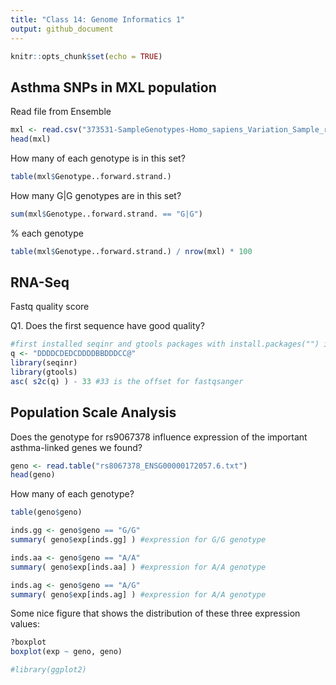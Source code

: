 ```yaml
---
title: "Class 14: Genome Informatics 1"
output: github_document
---
```


```r
knitr::opts_chunk$set(echo = TRUE)
```

## Asthma SNPs in MXL population

Read file from Ensemble

```r
mxl <- read.csv("373531-SampleGenotypes-Homo_sapiens_Variation_Sample_rs8067378.csv")
head(mxl)
```

How many of each genotype is in this set?
```r
table(mxl$Genotype..forward.strand.)
```

How many G|G genotypes are in this set?

```r
sum(mxl$Genotype..forward.strand. == "G|G")
```

% each genotype
```r
table(mxl$Genotype..forward.strand.) / nrow(mxl) * 100
```

## RNA-Seq

Fastq quality score

Q1. Does the first sequence have good quality?

```r
#first installed seqinr and gtools packages with install.packages("") in console
q <- "DDDDCDEDCDDDDBBDDDCC@"
library(seqinr)
library(gtools)
asc( s2c(q) ) - 33 #33 is the offset for fastqsanger
```

## Population Scale Analysis


Does the genotype for rs9067378 influence expression of the important asthma-linked genes we found?

```r
geno <- read.table("rs8067378_ENSG00000172057.6.txt")
head(geno)
```

How many of each genotype?
```r
table(geno$geno)
```

```r
inds.gg <- geno$geno == "G/G"
summary( geno$exp[inds.gg] ) #expression for G/G genotype
```

```r
inds.aa <- geno$geno == "A/A"
summary( geno$exp[inds.aa] ) #expression for A/A genotype
```

```r
inds.ag <- geno$geno == "A/G"
summary( geno$exp[inds.ag] ) #expression for A/A genotype
```

Some nice figure that shows the distribution of these three expression values:

```r
?boxplot
boxplot(exp ~ geno, geno)
```

```r
#library(ggplot2)
```

